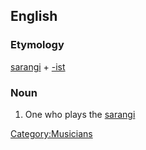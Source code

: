 ==English==

===Etymology===
[[sarangi]] + [[-ist]]
===Noun===
{{en-noun}}

# One who plays the [[sarangi]]

[[Category:Musicians]]